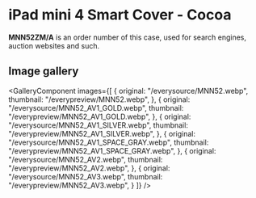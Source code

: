
# iPad mini 4 Smart Cover - Cocoa

<Callout type='info' emoji='👉🏻'>**MNN52ZM/A** is an order number of this case, used for search engines, auction websites and such.</Callout>

## Image gallery

<GalleryComponent
    images={[
      {
        original: "/everysource/MNN52.webp",
        thumbnail: "/everypreview/MNN52.webp",
      },
      {
        original: "/everysource/MNN52_AV1_GOLD.webp",
        thumbnail: "/everypreview/MNN52_AV1_GOLD.webp",
      },
      {
        original: "/everysource/MNN52_AV1_SILVER.webp",
        thumbnail: "/everypreview/MNN52_AV1_SILVER.webp",
      },
      {
        original: "/everysource/MNN52_AV1_SPACE_GRAY.webp",
        thumbnail: "/everypreview/MNN52_AV1_SPACE_GRAY.webp",
      },
      {
        original: "/everysource/MNN52_AV2.webp",
        thumbnail: "/everypreview/MNN52_AV2.webp",
      },
      {
        original: "/everysource/MNN52_AV3.webp",
        thumbnail: "/everypreview/MNN52_AV3.webp",
      }
    ]}
  />

